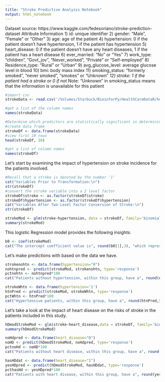 ```yaml
---
title: "Stroke Predictive Analysis Notebook"
output: html_notebook
---
```

Dataset source: https://www.kaggle.com/fedesoriano/stroke-prediction-dataset 
Attribute Information
1) id: unique identifier
2) gender: "Male", "Female" or "Other"
3) age: age of the patient
4) hypertension: 0 if the patient doesn't have hypertension, 1 if the patient has hypertension
5) heart_disease: 0 if the patient doesn't have any heart diseases, 1 if the patient has a heart disease
6) ever_married: "No" or "Yes"
7) work_type: "children", "Govt_jov", "Never_worked", "Private" or "Self-employed"
8) Residence_type: "Rural" or "Urban"
9) avg_glucose_level: average glucose level in blood
10) bmi: body mass index
11) smoking_status: "formerly smoked", "never smoked", "smokes" or "Unknown"*
12) stroke: 1 if the patient had a stroke or 0 if not
*Note: "Unknown" in smoking_status means that the information is unavailable for this patient
```r
#import csv
strokeData <- read.csv('/Volumes/Starbuck/BioinforPy/HealthCareDataR/healthcare-dataset-stroke-data.csv', stringsAsFactors = TRUE)
```


```r
#get a list of the column names
names(strokeData)
```
```r
#Determine which predictors are statistically significant in determining whether a stroke will occur
#create data frame 
strokeDf <- data.frame(strokeData)
#view first 10 rows
head(strokeDf, 10)
```


```r
#get a list of column names
names(strokeDf)
```
Let's start by examining the impact of hypertension on stroke incidence for the patients involved. 
```r
#Recall that a stroke is denoted by the number '1' 
cat("Variables Prior to Transformation:\n")
str(strokeDf)
#convert the stroke variable into a 2 level factor
strokeDf$stroke <- as.factor(strokeDf$stroke)
strokeDf$hypertension <- as.factor(strokeDf$hypertension)
cat("Variables After Two-Level Factor Conversion of Stroke:\n")
str(strokeDf)
```

```r
strokeMod <- glm(stroke~hypertension, data = strokeDf, family='binomial')
summary(strokeMod)
```
This logistic Regression model provides the following insights:
```r
b0 <- coef(strokeMod)
cat("The intercept coefficient value is", round(b0[1],3), "which represents the odds of people without hypertension having a stroke.")
```
Let's make predictions with based on the data we have.
```r
strokenohtn <- data.frame(hypertension="0")
nohtnpred <- predict(strokeMod, strokenohtn, type='response')
pctnohtn <- nohtnpred*100
cat("Patients without hypertension, within this group, have a", round(nohtnpred,5), "probability of stroke which indicates a", round(pctnohtn, 3), "% chance of having a stroke.\nRelatively good odds of avoiding a life altering event such as a stroke.")
```
```r
strokeWhtn <- data.frame(hypertension='1')
htnPred <- predict(strokeMod, strokeWhtn, type='response')
pctWhtn <- htnPred*100
cat("Hypertensive patients, within this group, have a", round(htnPred,5), "probability of stroke which indicates a", round(pctWhtn, 3), "% chance of having a stroke.\nThis signals an increase in risk for patients diagnosed with hypertension.")
```
Let's take a look at the impact of heart disease on the risks of stroke in the patients included in this study.

```r
hDmodStrokeMod <- glm(stroke~heart_disease,data = strokeDf, family='binomial')
summary(hDmodStrokeMod)
```
```r
noHdpred <- data.frame(heart_disease="0")
noHD <- predict(hDmodStrokeMod, noHdpred, type='response')
pctnoHd <- noHD*100
cat("Patients without heart disease, within this group, have a", round(noHD,5), "probability of stroke which indicates a", round(pctnoHd, 3), "% chance of having a stroke.")
```

```r
hasHDdat <- data.frame(heart_disease="1")
yesHDpred <- predict(hDmodStrokeMod, hasHDdat, type='response')
pcthasHd <- yesHDpred*100
cat("Patients with heart disease, within this group, have a", round(yesHDpred,5), "probability of stroke which indicates a", round(pcthasHd, 3), "% chance of having a stroke.\nThis signals an increase in risk for patients diagnosed with hypertension.")
```

